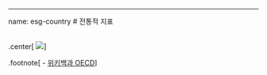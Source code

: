 

---
name: esg-country
# 전통적 지표
<br>
<br>

.center[
<img src="fig/esg-country-classic.png" />
]

.footnote[
- [위키백과 OECD](https://en.wikipedia.org/wiki/OECD)
]

